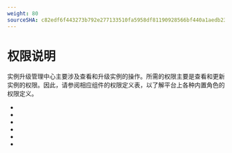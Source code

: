 ```yaml
---
weight: 80
sourceSHA: c82edf6f443273b792e277133510fa5958df81190928566bf440a1aedb23be9f
---
```


# 权限说明

实例升级管理中心主要涉及查看和升级实例的操作。所需的权限主要是查看和更新实例的权限。因此，请参阅相应组件的权限定义表，以了解平台上各种内置角色的权限定义。

- <ExternalSiteLink name="mysql-pxc" href="permissions" children="MySQL-PXC权限说明" />
- <ExternalSiteLink name="mysql-mgr" href="permissions" children="MySQL-MGR权限说明" />
- <ExternalSiteLink name="redis" href="permissions" children="Redis权限说明" />
- <ExternalSiteLink name="kafka" href="permissions" children="Kafka权限说明" />
- <ExternalSiteLink name="rabbitmq" href="permissions" children="RabbitMQ权限说明" />
- <ExternalSiteLink name="postgresql" href="permissions" children="PostgreSQL权限说明" />
